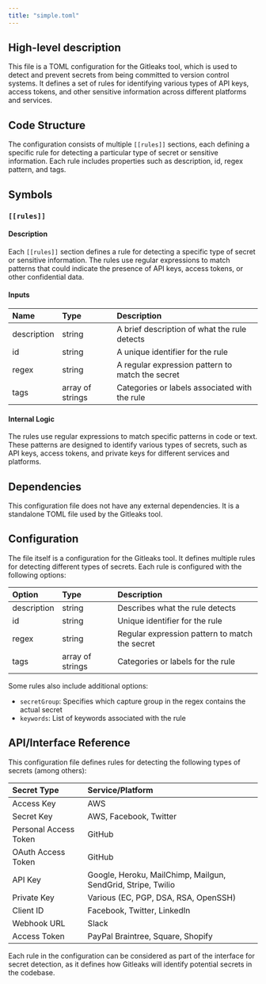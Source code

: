 ```yaml
---
title: "simple.toml"
---
```


## High-level description
This file is a TOML configuration for the Gitleaks tool, which is used to detect and prevent secrets from being committed to version control systems. It defines a set of rules for identifying various types of API keys, access tokens, and other sensitive information across different platforms and services.

## Code Structure
The configuration consists of multiple `[[rules]]` sections, each defining a specific rule for detecting a particular type of secret or sensitive information. Each rule includes properties such as description, id, regex pattern, and tags.

## Symbols

### `[[rules]]`
#### Description
Each `[[rules]]` section defines a rule for detecting a specific type of secret or sensitive information. The rules use regular expressions to match patterns that could indicate the presence of API keys, access tokens, or other confidential data.

#### Inputs
| Name | Type | Description |
|:-----|:-----|:------------|
| description | string | A brief description of what the rule detects |
| id | string | A unique identifier for the rule |
| regex | string | A regular expression pattern to match the secret |
| tags | array of strings | Categories or labels associated with the rule |

#### Internal Logic
The rules use regular expressions to match specific patterns in code or text. These patterns are designed to identify various types of secrets, such as API keys, access tokens, and private keys for different services and platforms.

## Dependencies
This configuration file does not have any external dependencies. It is a standalone TOML file used by the Gitleaks tool.

## Configuration
The file itself is a configuration for the Gitleaks tool. It defines multiple rules for detecting different types of secrets. Each rule is configured with the following options:

| Option | Type | Description |
|:-------|:-----|:------------|
| description | string | Describes what the rule detects |
| id | string | Unique identifier for the rule |
| regex | string | Regular expression pattern to match the secret |
| tags | array of strings | Categories or labels for the rule |

Some rules also include additional options:
- `secretGroup`: Specifies which capture group in the regex contains the actual secret
- `keywords`: List of keywords associated with the rule

## API/Interface Reference
This configuration file defines rules for detecting the following types of secrets (among others):

| Secret Type | Service/Platform |
|:------------|:-----------------|
| Access Key | AWS |
| Secret Key | AWS, Facebook, Twitter |
| Personal Access Token | GitHub |
| OAuth Access Token | GitHub |
| API Key | Google, Heroku, MailChimp, Mailgun, SendGrid, Stripe, Twilio |
| Private Key | Various (EC, PGP, DSA, RSA, OpenSSH) |
| Client ID | Facebook, Twitter, LinkedIn |
| Webhook URL | Slack |
| Access Token | PayPal Braintree, Square, Shopify |

Each rule in the configuration can be considered as part of the interface for secret detection, as it defines how Gitleaks will identify potential secrets in the codebase.